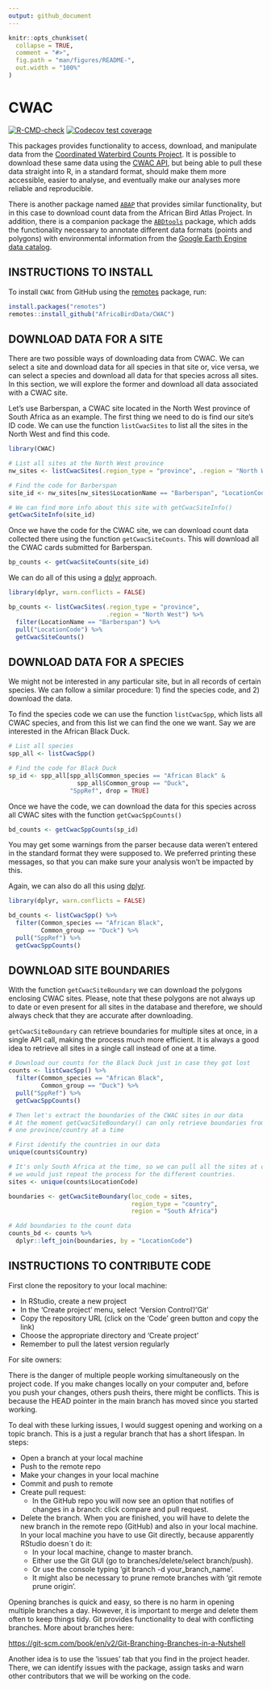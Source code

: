 ```yaml
---
output: github_document
---
```


<!-- README.md is generated from README.Rmd. Please edit that file -->

```r
knitr::opts_chunk$set(
  collapse = TRUE,
  comment = "#>",
  fig.path = "man/figures/README-",
  out.width = "100%"
)
```

# CWAC 

<!-- badges: start -->
[![R-CMD-check](https://github.com/AfricaBirdData/CWAC/actions/workflows/R-CMD-check.yaml/badge.svg)](https://github.com/AfricaBirdData/CWAC/actions/workflows/R-CMD-check.yaml)
[![Codecov test coverage](https://codecov.io/gh/AfricaBirdData/CWAC/branch/master/graph/badge.svg)](https://app.codecov.io/gh/AfricaBirdData/CWAC?branch=master)
<!-- badges: end -->

This packages provides functionality to access, download, and manipulate data from
the [Coordinated Waterbird Counts Project](https://cwac.birdmap.africa/). It is possible to
download these same data using the [CWAC API](api.birdmap.africa), but being able
to pull these data straight into R, in a standard format, should make them more
accessible, easier to analyse, and eventually make our analyses more reliable and 
reproducible.

There is another package named [`ABAP`](https://github.com/AfricaBirdData/ABAP)
that provides similar functionality, but in this case to download count data from the
African Bird Atlas Project. In addition, there is a companion package
the [`ABDtools`](https://github.com/AfricaBirdData/ABDtools) package, which adds
the functionality necessary to annotate different data formats (points and polygons)
with environmental information from the 
[Google Earth Engine data catalog](https://developers.google.com/earth-engine/datasets).


## INSTRUCTIONS TO INSTALL

To install `CWAC` from GitHub using the [remotes](https://github.com/r-lib/remotes) package, run:

```r
install.packages("remotes")
remotes::install_github("AfricaBirdData/CWAC")
```


## DOWNLOAD DATA FOR A SITE

There are two possible ways of downloading data from CWAC. We can select a site
and download data for all species in that site or, vice versa, we can select a species
and download all data for that species across all sites. In this section, we will
explore the former and download all data associated with a CWAC site.

Let's use Barberspan, a CWAC site located in the North West province of South Africa
as an example. The first thing we need to do is find our site's ID code. We can use
the function `listCwacSites` to list all the sites in the North West and find this code.

```r
library(CWAC)

# List all sites at the North West province
nw_sites <- listCwacSites(.region_type = "province", .region = "North West")

# Find the code for Barberspan
site_id <- nw_sites[nw_sites$LocationName == "Barberspan", "LocationCode", drop = TRUE]

# We can find more info about this site with getCwacSiteInfo()
getCwacSiteInfo(site_id)

```


Once we have the code for the CWAC site, we can download count data collected
there using the function `getCwacSiteCounts`. This will download all the CWAC cards
submitted for Barberspan.

```r
bp_counts <- getCwacSiteCounts(site_id)
```

We can do all of this using a [dplyr](https://dplyr.tidyverse.org/) approach.

```r
library(dplyr, warn.conflicts = FALSE)

bp_counts <- listCwacSites(.region_type = "province",
                           .region = "North West") %>% 
  filter(LocationName == "Barberspan") %>% 
  pull("LocationCode") %>% 
  getCwacSiteCounts()

```


## DOWNLOAD DATA FOR A SPECIES

We might not be interested in any particular site, but in all records of certain 
species. We can follow a similar procedure: 1) find the species code, and 2)
download the data.

To find the species code we can use the function `listCwacSpp`, which lists all
CWAC species, and from this list we can find the one we want. Say we are interested in the 
African Black Duck.

```r
# List all species
spp_all <- listCwacSpp()

# Find the code for Black Duck
sp_id <- spp_all[spp_all$Common_species == "African Black" &
                   spp_all$Common_group == "Duck",
                 "SppRef", drop = TRUE]

```

Once we have the code, we can download the data for this species across all CWAC
sites with the function `getCwacSppCounts()`

```r
bd_counts <- getCwacSppCounts(sp_id)
```

You may get some warnings from the parser because data weren't entered in the
standard format they were supposed to. We preferred printing these messages,
so that you can make sure your analysis won't be impacted by this.

Again, we can also do all this using [dplyr](https://dplyr.tidyverse.org/).

```r
library(dplyr, warn.conflicts = FALSE)

bd_counts <- listCwacSpp() %>% 
  filter(Common_species == "African Black",
         Common_group == "Duck") %>% 
  pull("SppRef") %>% 
  getCwacSppCounts()

```


## DOWNLOAD SITE BOUNDARIES

With the function `getCwacSiteBoundary` we can download the polygons enclosing 
CWAC sites. Please, note that these polygons are not always up to date or even present
for all sites in the database and therefore, we should always check that they are
accurate after downloading.

`getCwacSiteBoundary` can retrieve boundaries for multiple sites at once, in a 
single API call, making the process much more efficient. It is always a good idea
to retrieve all sites in a single call instead of one at a time.

```r

# Download our counts for the Black Duck just in case they got lost
counts <- listCwacSpp() %>% 
  filter(Common_species == "African Black",
         Common_group == "Duck") %>% 
  pull("SppRef") %>% 
  getCwacSppCounts()

# Then let's extract the boundaries of the CWAC sites in our data
# At the moment getCwacSiteBoundary() can only retrieve boundaries from sites of
# one province/country at a time

# First identify the countries in our data
unique(counts$Country)

# It's only South Africa at the time, so we can pull all the sites at once. Otherwise,
# we would just repeat the process for the different countries.
sites <- unique(counts$LocationCode)

boundaries <- getCwacSiteBoundary(loc_code = sites,
                                  region_type = "country",
                                  region = "South Africa")

# Add boundaries to the count data
counts_bd <- counts %>% 
  dplyr::left_join(boundaries, by = "LocationCode")

```


## INSTRUCTIONS TO CONTRIBUTE CODE

First clone the repository to your local machine:

- In RStudio, create a new project
- In the ‘Create project’ menu, select ‘Version Control’/‘Git’
- Copy the repository URL (click on the ‘Code’ green button and
        copy the link)
- Choose the appropriate directory and ‘Create project’
- Remember to pull the latest version regularly

For site owners:

There is the danger of multiple people working simultaneously on the
project code. If you make changes locally on your computer and, before
you push your changes, others push theirs, there might be conflicts.
This is because the HEAD pointer in the main branch has moved since you
started working.

To deal with these lurking issues, I would suggest opening and working
on a topic branch. This is a just a regular branch that has a short
lifespan. In steps:

-   Open a branch at your local machine
-   Push to the remote repo
-   Make your changes in your local machine
-   Commit and push to remote
-   Create pull request:
    -   In the GitHub repo you will now see an option that notifies of
        changes in a branch: click compare and pull request.
-   Delete the branch. When you are finished, you will have to delete the new
    branch in the remote repo (GitHub) and also in your local machine. In your
    local machine you have to use Git directly, because apparently RStudio 
    doesn´t do it:
    -   In your local machine, change to master branch.
    -   Either use the Git GUI (go to branches/delete/select
        branch/push).
    -   Or use the console typing ‘git branch -d your\_branch\_name’.
    -   It might also be necessary to prune remote branches with 'git remote prune origin'.

Opening branches is quick and easy, so there is no harm in opening
multiple branches a day. However, it is important to merge and delete
them often to keep things tidy. Git provides functionality to deal with
conflicting branches. More about branches here:

<https://git-scm.com/book/en/v2/Git-Branching-Branches-in-a-Nutshell>

Another idea is to use the ‘issues’ tab that you find in the project
header. There, we can identify issues with the package, assign tasks and
warn other contributors that we will be working on the code.
